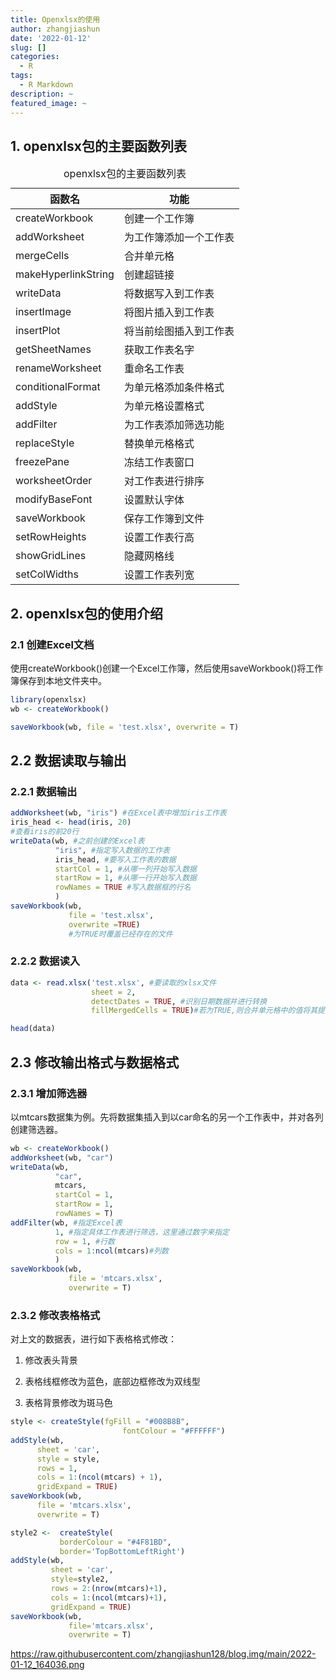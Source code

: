 ```yaml
---
title: Openxlsx的使用
author: zhangjiashun
date: '2022-01-12'
slug: []
categories:
  - R
tags:
  - R Markdown
description: ~
featured_image: ~
---
```


## 1. openxlsx包的主要函数列表

| 函数名              | 功能                   |
|---------------------|------------------------|
| createWorkbook      | 创建一个工作簿         |
| addWorksheet        | 为工作簿添加一个工作表 |
| mergeCells          | 合并单元格             |
| makeHyperlinkString | 创建超链接             |
| writeData           | 将数据写入到工作表     |
| insertImage         | 将图片插入到工作表     |
| insertPlot          | 将当前绘图插入到工作表 |
| getSheetNames       | 获取工作表名字         |
| renameWorksheet     | 重命名工作表           |
| conditionalFormat   | 为单元格添加条件格式   |
| addStyle            | 为单元格设置格式       |
| addFilter           | 为工作表添加筛选功能   |
| replaceStyle        | 替换单元格格式         |
| freezePane          | 冻结工作表窗口         |
| worksheetOrder      | 对工作表进行排序       |
| modifyBaseFont      | 设置默认字体           |
| saveWorkbook        | 保存工作簿到文件       |
| setRowHeights       | 设置工作表行高         |
| showGridLines       | 隐藏网格线             |
| setColWidths        | 设置工作表列宽         |

: openxlsx包的主要函数列表

## 2. openxlsx包的使用介绍

### 2.1 创建Excel文档

使用createWorkbook()创建一个Excel工作簿，然后使用saveWorkbook()将工作簿保存到本地文件夹中。

```r
library(openxlsx)
wb <- createWorkbook()

saveWorkbook(wb, file = 'test.xlsx', overwrite = T)
```

## 2.2 数据读取与输出

### 2.2.1 数据输出

```r
addWorksheet(wb, "iris") #在Excel表中增加iris工作表
iris_head <- head(iris, 20) 
#查看iris的前20行
writeData(wb, #之前创建的Excel表
          "iris", #指定写入数据的工作表
          iris_head, #要写入工作表的数据
          startCol = 1, #从哪一列开始写入数据
          startRow = 1, #从哪一行开始写入数据
          rowNames = TRUE #写入数据框的行名
          )
saveWorkbook(wb,
             file = 'test.xlsx',
             overwrite =TRUE)
             #为TRUE时覆盖已经存在的文件
```

### 2.2.2 数据读入

```r
data <- read.xlsx('test.xlsx', #要读取的xlsx文件
                  sheet = 2,
                  detectDates = TRUE, #识别日期数据并进行转换
                  fillMergedCells = TRUE)#若为TRUE,则合并单元格中的值将其提供给合并的所有单元格。
```

```r
head(data)
```

## 2.3 修改输出格式与数据格式

### 2.3.1 增加筛选器

以mtcars数据集为例。先将数据集插入到以car命名的另一个工作表中，并对各列创建筛选器。

```r
wb <- createWorkbook()
addWorksheet(wb, "car")
writeData(wb,
          "car",
          mtcars,
          startCol = 1,
          startRow = 1,
          rowNames = T)
addFilter(wb, #指定Excel表
          1, #指定具体工作表进行筛选，这里通过数字来指定
          row = 1, #行数
          cols = 1:ncol(mtcars)#列数
          )
saveWorkbook(wb,
             file = 'mtcars.xlsx',
             overwrite = T)
```

### 2.3.2 修改表格格式

对上文的数据表，进行如下表格格式修改：

1.  修改表头背景

2.  表格线框修改为蓝色，底部边框修改为双线型

3.  表格背景修改为斑马色

```r
style <- createStyle(fgFill = "#008B8B",
                         fontColour = "#FFFFFF")
addStyle(wb,
      sheet = 'car',
      style = style,
      rows = 1,
      cols = 1:(ncol(mtcars) + 1),
      gridExpand = TRUE)
saveWorkbook(wb,
      file = 'mtcars.xlsx',
      overwrite = T)

```

```r
style2 <-  createStyle(
           borderColour = "#4F81BD",
           border='TopBottomLeftRight')
addStyle(wb, 
         sheet = 'car', 
         style=style2, 
         rows = 2:(nrow(mtcars)+1), 
         cols = 1:(ncol(mtcars)+1), 
         gridExpand = TRUE)
saveWorkbook(wb, 
             file='mtcars.xlsx',
             overwrite = T)
```

<https://raw.githubusercontent.com/zhangjiashun128/blog.img/main/2022-01-12_164036.png>
